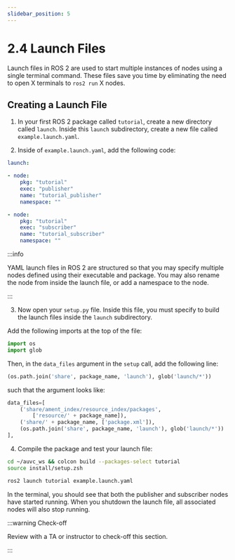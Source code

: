 ```yaml
---
slidebar_position: 5
---
```


# 2.4 Launch Files

Launch files in ROS 2 are used to start multiple instances of nodes using a single terminal command. These files save you time by eliminating the need to open X terminals to `ros2 run` X nodes.

## Creating a Launch File

1. In your first ROS 2 package called `tutorial`, create a new directory called `launch`. Inside this `launch` subdirectory, create a new file called `example.launch.yaml`.

2. Inside of `example.launch.yaml`, add the following code:

```yaml
launch:

- node:
    pkg: "tutorial"
    exec: "publisher"
    name: "tutorial_publisher"
    namespace: ""

- node:
    pkg: "tutorial"
    exec: "subscriber"
    name: "tutorial_subscriber"
    namespace: ""
```

:::info

YAML launch files in ROS 2 are structured so that you may specify multiple nodes defined using their executable and package. You may also rename the node from inside the launch file, or add a namespace to the node.

:::

3. Now open your `setup.py` file. Inside this file, you must specify to build the launch files inside the `launch` subdirectory.

Add the following imports at the top of the file:

```py
import os
import glob
```

Then, in the `data_files` argument in the `setup` call, add the following line:

```py
(os.path.join('share', package_name, 'launch'), glob('launch/*'))
```

such that the argument looks like:

```py
data_files=[
    ('share/ament_index/resource_index/packages',
        ['resource/' + package_name]),
    ('share/' + package_name, ['package.xml']),
    (os.path.join('share', package_name, 'launch'), glob('launch/*'))
],
```

4. Compile the package and test your launch file:

```zsh
cd ~/auvc_ws && colcon build --packages-select tutorial
source install/setup.zsh
```

```zsh
ros2 launch tutorial example.launch.yaml
```

In the terminal, you should see that both the publisher and subscriber nodes have started running. When you shutdown the launch file, all associated nodes will also stop running.

:::warning Check-off

Review with a TA or instructor to check-off this section.

:::
